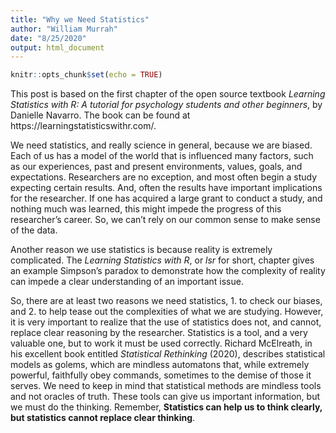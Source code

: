 ```yaml
---
title: "Why we Need Statistics"
author: "William Murrah"
date: "8/25/2020"
output: html_document
---
```


```r
knitr::opts_chunk$set(echo = TRUE)
```

This post is based on the first chapter of the open source textbook *Learning Statistics with R: A tutorial for psychology students and other beginners*, by Danielle Navarro.
The book can be found at https://learningstatisticswithr.com/.

We need statistics, and really science in general, because we are biased. 
Each of us has a model of the world that is influenced many factors, such as our experiences, past and present environments, values, goals, and expectations.
Researchers are no exception, and most often begin a study expecting certain results. 
And, often the results have important implications for the researcher.
If one has acquired a large grant to conduct a study, and nothing much was learned, this might impede the progress of this researcher's career.
So, we can't rely on our common sense to make sense of the data.

Another reason we use statistics is because reality is extremely complicated. 
The *Learning Statistics with R*, or *lsr* for short, chapter gives an example Simpson's paradox to demonstrate how the complexity of reality can impede a clear understanding of an important issue.

So, there are at least two reasons we need statistics, 1. to check our biases, and 2. to help tease out the complexities of what we are studying.
However, it is very important to realize that the use of statistics does not, and cannot, replace clear reasoning by the researcher. 
Statistics is a tool, and a very valuable one, but to work it must be used correctly.
Richard McElreath, in his excellent book entitled *Statistical Rethinking* (2020), describes statistical models as golems, which are mindless automatons that, while extremely powerful, faithfully obey commands, sometimes to the demise of those it serves.
We need to keep in mind that statistical methods are mindless tools and not oracles of truth. 
These tools can give us important information, but we must do the thinking.
Remember, **Statistics can help us to think clearly, but statistics cannot replace clear thinking**. 

